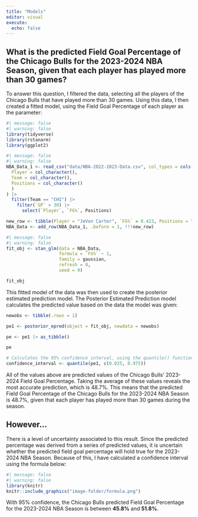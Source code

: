 ```yaml
---
title: "Models"
editor: visual
execute: 
  echo: false
---
```


## What is the predicted Field Goal Percentage of the Chicago Bulls for the 2023-2024 NBA Season, given that each player has played more than 30 games?

To answer this question, I filtered the data, selecting all the players of the Chicago Bulls that have played more than 30 games. Using this data, I then created a fitted model, using the Field Goal Percentage of each player as the parameter:



```r
#| message: false
#| warning: false
library(tidyverse)
library(rstanarm)
library(ggplot2)
```

```r
#| message: false
#| warning: false
NBA_Data_1 <- read_csv("data/NBA-2022-2023-Data.csv", col_types = cols(
  Player = col_character(),
  Team = col_character(),
  Positions = col_character()
  )
) |> 
  filter(Team == "CHI") |>
    filter(`GP` > 30) |>
      select(`Player`, `FG%`, Positions)

new_row <- tibble(Player = "JeVon Carter", `FG%` = 0.423, Positions = "PG,SG")
NBA_Data <- add_row(NBA_Data_1, .before = 1, !!!new_row)
```

```r
#| message: false
#| warning: false
fit_obj <- stan_glm(data = NBA_Data, 
                    formula = `FG%` ~ 1, 
                    family = gaussian, 
                    refresh = 0,
                    seed = 9)

fit_obj
```



This fitted model of the data was then used to create the posterior estimated prediction model. The Posterior Estimated Prediction model calculates the predicted value based on the data the model was given:

```r

newobs <- tibble(.rows = 1)

pe1 <- posterior_epred(object = fit_obj, newdata = newobs)

pe <- pe1 |> as_tibble()

pe

```

```r
# Calculates the 95% confidence interval, using the quantile() function
confidence_interval <- quantile(pe1, c(0.025, 0.975))
```

All of the values above are predicted values of the Chicago Bulls' 2023-2024 Field Goal Percentage. Taking the average of these values reveals the most accurate prediction, which is 48.7%. This means that the predicted Field Goal Percentage of the Chicago Bulls for the 2023-2024 NBA Season is 48.7%, given that each player has played more than 30 games during the season.

## However...

There is a level of uncertainty associated to this result. Since the predicted percentage was derived from a series of predicted values, it is uncertain whether the predicted field goal percentage will hold true for the 2023-2024 NBA Season. Because of this, I have calculated a confidence interval using the formula below:



```r
#| message: false
#| warning: false
library(knitr)
knitr::include_graphics("image-folder/formula.png")

```



With 95% confidence, the Chicago Bulls predicted Field Goal Percentage for the 2023-2024 NBA Season is between **45.8%** and **51.8%**.
